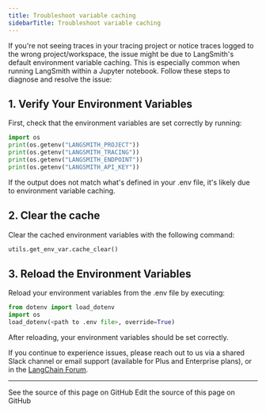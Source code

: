 ```yaml
---
title: Troubleshoot variable caching
sidebarTitle: Troubleshoot variable caching
---
```


If you're not seeing traces in your tracing project or notice traces logged to the wrong project/workspace, the issue might be due to LangSmith's default environment variable caching. This is especially common when running LangSmith within a Jupyter notebook. Follow these steps to diagnose and resolve the issue:

## 1. Verify Your Environment Variables

First, check that the environment variables are set correctly by running:

```python
import os
print(os.getenv("LANGSMITH_PROJECT"))
print(os.getenv("LANGSMITH_TRACING"))
print(os.getenv("LANGSMITH_ENDPOINT"))
print(os.getenv("LANGSMITH_API_KEY"))
```

If the output does not match what's defined in your .env file, it's likely due to environment variable caching.

## 2. Clear the cache

Clear the cached environment variables with the following command:

```python
utils.get_env_var.cache_clear()
```

## 3. Reload the Environment Variables

Reload your environment variables from the .env file by executing:

```python
from dotenv import load_dotenv
import os
load_dotenv(<path to .env file>, override=True)
```

After reloading, your environment variables should be set correctly.

If you continue to experience issues, please reach out to us via a shared Slack channel or email support (available for Plus and Enterprise plans), or in the [LangChain Forum](https://forum.langchain.com/).

---

<CardGroup cols={2}>
  <Card title="View Source" icon="eye" href="https://github.com/langchain-ai/docs/blob/main/src/langsmith/troubleshooting-variable-caching.mdx">
    See the source of this page on GitHub
  </Card>
  <Card title="Edit Source" icon="pen-to-square" href="https://github.com/langchain-ai/docs/edit/main/src/langsmith/troubleshooting-variable-caching.mdx">
    Edit the source of this page on GitHub
  </Card>
</CardGroup>
